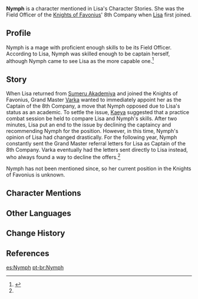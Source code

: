 {{Character Infobox
|type             = Mentioned
|realname         = 
|region           = Mondstadt
|affiliation      = Knights of Favonius
|title            = Field Officer of the 8th Company
}}
'''Nymph''' is a character mentioned in Lisa's Character Stories. She was the Field Officer of the [[Knights of Favonius]]' 8th Company when [[Lisa]] first joined.

==Profile==
Nymph is a mage with proficient enough skills to be its Field Officer. According to Lisa, Nymph was skilled enough to be captain herself, although Nymph came to see Lisa as the more capable one.<ref name="Lisa4">{{Ref/CS|Lisa|4}}</ref>

==Story==
When Lisa returned from [[Sumeru Akademiya]] and joined the Knights of Favonius, Grand Master [[Varka]] wanted to immediately appoint her as the Captain of the 8th Company, a move that Nymph opposed due to Lisa's status as an academic. To settle the issue, [[Kaeya]] suggested that a practice combat session be held to compare Lisa and Nymph's skills. After two minutes, Lisa put an end to the issue by declining the captaincy and recommending Nymph for the position. However, in this time, Nymph's opinion of Lisa had changed drastically. For the following year, Nymph constantly sent the Grand Master referral letters for Lisa as Captain of the 8th Company. Varka eventually had the letters sent directly to Lisa instead, who always found a way to decline the offers.<ref name="Lisa4" />

Nymph has not been mentioned since, so her current position in the Knights of Favonius is unknown.

==Character Mentions==
{{Character Mentions}}

==Other Languages==
{{Other Languages|default_hidden = 1
|en      = Nymph
|zhs     = 尼姆芙
|zhs_rm  = Nímǔfú
|zht     = 尼姆芙
|zht_rm  = Nímǔfú
|ja      = ニュンペー
|ja_rm   = Nyunpee
|ko      = 님프
|ko_rm   = Nimpeu
|es      = Nymph
|fr      = Nymphe
|ru      = Нимфу
|th      = Nymph
|vi      = Nymph
|de      = Nymph
|id      = Nymph
|pt      = Nymph
|tr      = 
|it      = 
}}

==Change History==
{{Change History|introduced=1.0}}

==References==
{{Reflist}}

[[es:Nymph]]
[[pt-br:Nymph]]